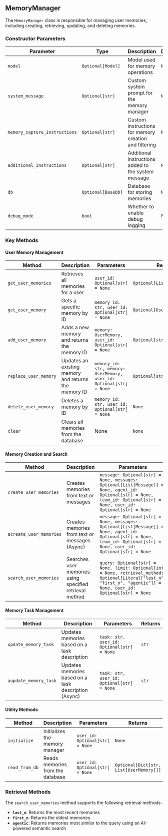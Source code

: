 ## MemoryManager

The `MemoryManager` class is responsible for managing user memories, including creating, retrieving, updating, and deleting memories.

### Constructor Parameters

| Parameter | Type | Description | Default |
|-----------|------|-------------|---------|
| `model` | `Optional[Model]` | Model used for memory operations | `None` |
| `system_message` | `Optional[str]` | Custom system prompt for the memory manager | `None` |
| `memory_capture_instructions` | `Optional[str]` | Custom instructions for memory creation and filtering | `None` |
| `additional_instructions` | `Optional[str]` | Additional instructions added to the system message | `None` |
| `db` | `Optional[BaseDb]` | Database for storing memories | `None` |
| `debug_mode` | `bool` | Whether to enable debug logging | `False` |

### Key Methods

#### User Memory Management

| Method | Description | Parameters | Returns |
|--------|-------------|------------|---------|
| `get_user_memories` | Retrieves all memories for a user | `user_id: Optional[str] = None` | `Optional[List[UserMemory]]` |
| `get_user_memory` | Gets a specific memory by ID | `memory_id: str, user_id: Optional[str] = None` | `Optional[UserMemory]` |
| `add_user_memory` | Adds a new memory and returns the memory ID | `memory: UserMemory, user_id: Optional[str] = None` | `Optional[str]` |
| `replace_user_memory` | Updates an existing memory and returns the memory ID | `memory_id: str, memory: UserMemory, user_id: Optional[str] = None` | `Optional[str]` |
| `delete_user_memory` | Deletes a memory by ID | `memory_id: str, user_id: Optional[str] = None` | `None` |
| `clear` | Clears all memories from the database | None | `None` |

#### Memory Creation and Search

| Method | Description | Parameters | Returns |
|--------|-------------|------------|---------|
| `create_user_memories` | Creates memories from text or messages | `message: Optional[str] = None, messages: Optional[List[Message]] = None, agent_id: Optional[str] = None, team_id: Optional[str] = None, user_id: Optional[str] = None` | `str` |
| `acreate_user_memories` | Creates memories from text or messages (Async) | `message: Optional[str] = None, messages: Optional[List[Message]] = None, agent_id: Optional[str] = None, team_id: Optional[str] = None, user_id: Optional[str] = None` | `str` |
| `search_user_memories` | Searches user memories using specified retrieval method | `query: Optional[str] = None, limit: Optional[int] = None, retrieval_method: Optional[Literal["last_n", "first_n", "agentic"]] = None, user_id: Optional[str] = None` | `List[UserMemory]` |

#### Memory Task Management

| Method | Description | Parameters | Returns |
|--------|-------------|------------|---------|
| `update_memory_task` | Updates memories based on a task description | `task: str, user_id: Optional[str] = None` | `str` |
| `aupdate_memory_task` | Updates memories based on a task description (Async) | `task: str, user_id: Optional[str] = None` | `str` |

#### Utility Methods

| Method | Description | Parameters | Returns |
|--------|-------------|------------|---------|
| `initialize` | Initializes the memory manager | `user_id: Optional[str] = None` | `None` |
| `read_from_db` | Reads memories from the database | `user_id: Optional[str] = None` | `Optional[Dict[str, List[UserMemory]]]` |

### Retrieval Methods

The `search_user_memories` method supports the following retrieval methods:

- **`last_n`**: Returns the most recent memories
- **`first_n`**: Returns the oldest memories  
- **`agentic`**: Returns memories most similar to the query using an AI-powered semantic search
